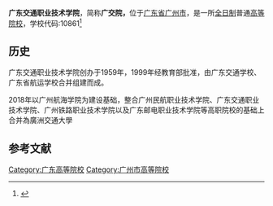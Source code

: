 {{Primarysources|time=2020-07-20T00:39:10+00:00}}
{{Infobox University
| name = 广东交通职业技术学院
| SealImage = 
| established = 1959年
| type = [[公立大学|公立高等职业院校]]
| secretary = [[陈立中|陈立中]]
| dean = [[罗毅_(1968年)|罗毅]]
| address = {{CHN}}[[广东省|广东省]][[广州市|广州市]][[天河区|天河区]]天源路789号(天河校区)<br> {{CHN}}[[广东省|广东省]][[广州市|广州市]][[花都区|花都区]]工业大道11号(花都校区)<br> {{CHN}}[[广东省|广东省]][[清远市|清远市]][[清城区|清城区]]东城街道中宿路34号(清远校区）
| telephone = 020-37236028
| website = http://www.gdcp.edu.cn/
| nickname =
| EnglishName = Guangdong Communication Polytechnic
| district = [[广州市|广州市]]
| grades = 
}}

'''广东交通职业技术学院'''，简称'''广交院，'''位于[[广东省|广东省]][[广州市|广州市]]，是一所[[全日制|全日制]]普通[[高等院校|高等院校]]，学校代码:10861<ref>{{Cite web|title=广东交通职业技术学院|url=http://ica1.gdcp.cn/web/loadWebPage.do?1_5707_44015038150_3|author=|date=|format=|publisher=|language=|accessdate=2020-07-19|archive-date=2020-07-20|archive-url=https://web.archive.org/web/20200720172213/http://ica1.gdcp.cn/web/loadWebPage.do?1_5707_44015038150_3|dead-url=no}}</ref>

== 历史 ==

广东交通职业技术学院创办于1959年，1999年经教育部批准，由广东交通学校、广东省航运学校合并组建而成。

2018年以广州航海学院为建设基础，整合广州民航职业技术学院、广东交通职业技术学院、广州铁路职业技术学院以及广东邮电职业技术学院等高职院校的基础上合并為廣洲交通大學

== 参考文献 ==
<references />

{{School-stub}}
{{广州高等院校}}
{{广东高等院校}}
[[Category:广东高等院校|Category:广东高等院校]]
[[Category:广州市高等院校|Category:广州市高等院校]]
